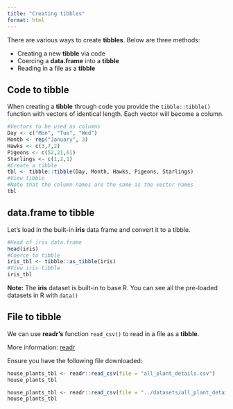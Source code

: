```yaml
---
title: "Creating tibbles"
format: html
---
```


There are various ways to create __tibbles__. 
Below are three methods:

- Creating a new __tibble__ via code
- Coercing a __data.frame__ into a __tibble__
- Reading in a file as a __tibble__

## Code to tibble

When creating a __tibble__ through code you provide the `tibble::tibble()` function with vectors of identical length.
Each vector will become a column.

```r
#Vectors to be used as columns
Day <- c("Mon", "Tue", "Wed")
Month <- rep("January", 3)
Hawks <- c(3,7,2)
Pigeons <- c(52,21,61)
Starlings <- c(1,2,1)
#Create a tibble
tbl <- tibble::tibble(Day, Month, Hawks, Pigeons, Starlings)
#View tibble
#Note that the column names are the same as the vector names
tbl
```

## data.frame to tibble

Let's load in the built-in __iris__ data frame and convert it to a tibble.

```r
#Head of iris data.frame
head(iris)
#Coerce to tibble
iris_tbl <- tibble::as_tibble(iris)
#View iris tibble
iris_tbl
```

__Note:__ The __iris__ dataset is built-in to base R. You can see all the pre-loaded datasets in R with `data()`

## File to tibble

We can use __readr's__ function `read_csv()` to read in a file as a __tibble__.

More information: [readr](./readr) 

Ensure you have the following file downloaded: 

<MG ADD DL LINK>


```r
house_plants_tbl <- readr::read_csv(file = "all_plant_details.csv")
house_plants_tbl
```

```r
house_plants_tbl <- readr::read_csv(file = "../datasets/all_plant_details.csv")
house_plants_tbl
```